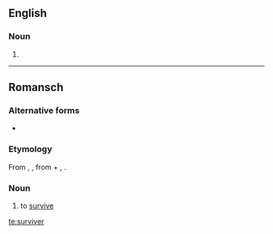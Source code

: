 ==English==

===Noun===
{{en-noun}}

# {{dated form of|survivor|lang=en}}

----

==Romansch==

===Alternative forms===
* {{qualifier|Surmiran}} {{l|rm|surveiver}}

===Etymology===
From {{inh|rm|LL.|supervīvō}}, {{m|la|supervīvere||outlive; survive}}, from {{der|rm|la|super||over}} + {{m|la|vīvō}}, {{m|la|vīvere||live}}.

===Noun===
{{rm-verb}}

# {{lb|rm|Rumantsch Grischun|Sursilvan|Sutsilvan|Puter|Vallader}} to [[survive]]

[[te:surviver]]